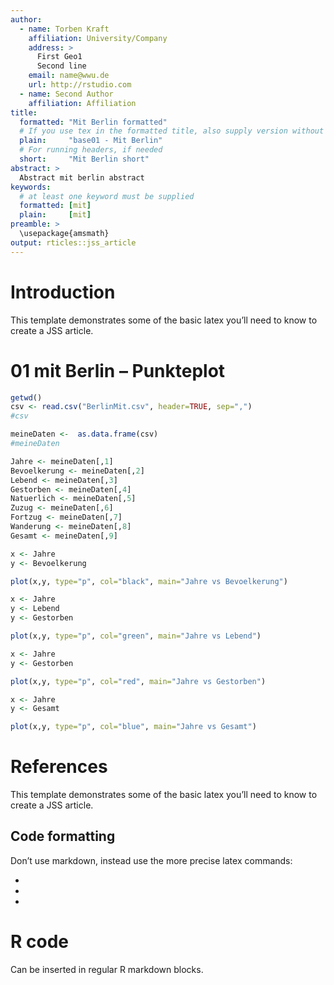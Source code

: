 ```yaml
---
author:
  - name: Torben Kraft
    affiliation: University/Company
    address: >
      First Geo1
      Second line
    email: name@wwu.de
    url: http://rstudio.com
  - name: Second Author
    affiliation: Affiliation
title:
  formatted: "Mit Berlin formatted"
  # If you use tex in the formatted title, also supply version without
  plain:     "base01 - Mit Berlin"
  # For running headers, if needed
  short:     "Mit Berlin short"
abstract: >
  Abstract mit berlin abstract
keywords:
  # at least one keyword must be supplied
  formatted: [mit]
  plain:     [mit]
preamble: >
  \usepackage{amsmath}
output: rticles::jss_article
---
```


# Introduction

This template demonstrates some of the basic latex you'll need to know to create a JSS article.

# 01 mit Berlin -- Punkteplot

```r
getwd()
csv <- read.csv("BerlinMit.csv", header=TRUE, sep=",")
#csv

meineDaten <-  as.data.frame(csv)
#meineDaten

Jahre <- meineDaten[,1]
Bevoelkerung <- meineDaten[,2]
Lebend <- meineDaten[,3]
Gestorben <- meineDaten[,4]
Natuerlich <- meineDaten[,5]
Zuzug <- meineDaten[,6]
Fortzug <- meineDaten[,7]
Wanderung <- meineDaten[,8]
Gesamt <- meineDaten[,9]

```
```r
x <- Jahre
y <- Bevoelkerung

plot(x,y, type="p", col="black", main="Jahre vs Bevoelkerung")
```
```r
x <- Jahre
y <- Lebend
y <- Gestorben

plot(x,y, type="p", col="green", main="Jahre vs Lebend")
```
```r
x <- Jahre
y <- Gestorben

plot(x,y, type="p", col="red", main="Jahre vs Gestorben")
```
```r
x <- Jahre
y <- Gesamt

plot(x,y, type="p", col="blue", main="Jahre vs Gesamt")
```


# References

This template demonstrates some of the basic latex you'll need to know to create a JSS article.

## Code formatting

Don't use markdown, instead use the more precise latex commands:

* \proglang{Java}
* \pkg{plyr}
* \code{print("abc")}

# R code

Can be inserted in regular R markdown blocks.
